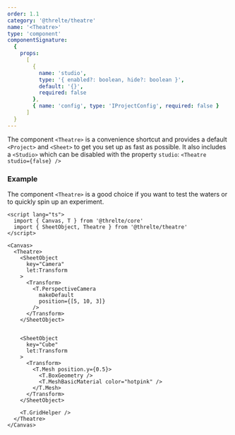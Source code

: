 ```yaml
---
order: 1.1
category: '@threlte/theatre'
name: '<Theatre>'
type: 'component'
componentSignature:
  {
    props:
      [
        {
          name: 'studio',
          type: '{ enabled?: boolean, hide?: boolean }',
          default: '{}',
          required: false
        },
        { name: 'config', type: 'IProjectConfig', required: false }
      ]
  }
---
```


The component `<Theatre>` is a convenience shortcut and provides a default `<Project>` and `<Sheet>` to get you set up as fast as possible. It also includes a `<Studio>` which can be disabled with the property `studio`: `<Theatre studio={false} />`

### Example

The component `<Theatre>` is a good choice if you want to test the waters or to quickly spin up an experiment.

```svelte
<script lang="ts">
  import { Canvas, T } from '@threlte/core'
  import { SheetObject, Theatre } from '@threlte/theatre'
</script>

<Canvas>
  <Theatre>
    <SheetObject
      key="Camera"
      let:Transform
    >
      <Transform>
        <T.PerspectiveCamera
          makeDefault
          position={[5, 10, 3]}
        />
      </Transform>
    </SheetObject>

  
    <SheetObject
      key="Cube"
      let:Transform
    >
      <Transform>
        <T.Mesh position.y={0.5}>
          <T.BoxGeometry />
          <T.MeshBasicMaterial color="hotpink" />
        </T.Mesh>
      </Transform>
    </SheetObject>

    <T.GridHelper />
  </Theatre>
</Canvas>
```

